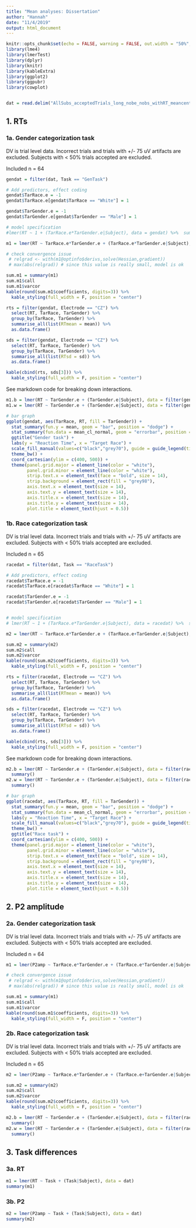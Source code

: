 ```yaml
---
title: "Mean analyses: Dissertation"
author: "Hannah"
date: "11/4/2019"
output: html_document
---
```


```r
knitr::opts_chunk$set(echo = FALSE, warning = FALSE, out.width = "50%", out.height = "50%")
library(lme4)
library(lmerTest)
library(dplyr)
library(knitr)
library(kableExtra)
library(ggplot2)
library(ggpubr)
library(cowplot)


dat = read.delim("AllSubs_acceptedTrials_long_nobe_nobs_withRT_meancenteredP2_withP3_meancenteredP3.txt")
```

## 1. RTs

### 1a. Gender categorization task
DV is trial level data. Incorrect trials and trials with +/- 75 uV artifacts are excluded. Subjects with < 50% trials accepted are excluded. 

Included n = 64

```r
gendat = filter(dat, Task == "GenTask")

# Add predictors, effect coding
gendat$TarRace.e = -1
gendat$TarRace.e[gendat$TarRace == "White"] = 1

gendat$TarGender.e = -1
gendat$TarGender.e[gendat$TarGender == "Male"] = 1

# model specification
#lmer(RT ~ 1 + (TarRace.e*TarGender.e|Subject), data = gendat) %>%  summary() #use this

m1 = lmer(RT ~ TarRace.e*TarGender.e + (TarRace.e*TarGender.e|Subject), data = gendat)

# check convergence issue
 # relgrad <- with(m1@optinfo$derivs,solve(Hessian,gradient))
 # max(abs(relgrad)) # since this value is really small, model is ok

sum.m1 = summary(m1)
sum.m1$call
sum.m1$varcor
kable(round(sum.m1$coefficients, digits=3)) %>% 
  kable_styling(full_width = F, position = "center")

rts = filter(gendat, Electrode == "CZ") %>% 
  select(RT, TarRace, TarGender) %>% 
  group_by(TarRace, TarGender) %>% 
  summarise_all(list(RTmean = mean)) %>% 
  as.data.frame()

sds = filter(gendat, Electrode == "CZ") %>% 
  select(RT, TarRace, TarGender) %>% 
  group_by(TarRace, TarGender) %>% 
  summarise_all(list(RTsd = sd)) %>% 
  as.data.frame()

kable(cbind(rts, sds[3])) %>% 
  kable_styling(full_width = F, position = "center")
```

See markdown code for breaking down interactions.
```r
m1.b = lmer(RT ~ TarGender.e + (TarGender.e|Subject), data = filter(gendat, TarRace == "Black"))
m1.w = lmer(RT ~ TarGender.e + (TarGender.e|Subject), data = filter(gendat, TarRace == "White"))

```


```r
# bar graph
ggplot(gendat, aes(TarRace, RT, fill = TarGender)) +
  stat_summary(fun.y = mean, geom = "bar", position = "dodge") +
  stat_summary(fun.data = mean_cl_normal, geom = "errorbar", position = position_dodge(width=.9), width = .2) +
  ggtitle("Gender task") +
  labs(y = "Reaction Time", x = "Target Race") +
  scale_fill_manual(values=c("black","grey70"), guide = guide_legend(title = "Target Gender")) +
  theme_bw() +
  coord_cartesian(ylim = c(400, 500)) +
  theme(panel.grid.major = element_line(color = "white"),
        panel.grid.minor = element_line(color = "white"),
        strip.text.x = element_text(face = "bold", size = 14),
        strip.background = element_rect(fill = "grey98"),
        axis.text.x = element_text(size = 14),
        axis.text.y = element_text(size = 14),
        axis.title.x = element_text(size = 14),
        axis.title.y = element_text(size = 14),
        plot.title = element_text(hjust = 0.5))

```

### 1b. Race categorization task

DV is trial level data. Incorrect trials and trials with +/- 75 uV artifacts are excluded. Subjects with < 50% trials accepted are excluded. 

Included n = 65

```r
racedat = filter(dat, Task == "RaceTask")

# Add predictors, effect coding
racedat$TarRace.e = -1
racedat$TarRace.e[racedat$TarRace == "White"] = 1

racedat$TarGender.e = -1
racedat$TarGender.e[racedat$TarGender == "Male"] = 1


# model specification
# lmer(RT ~ 1 + (TarRace.e*TarGender.e|Subject), data = racedat) %>%  summary()

m2 = lmer(RT ~ TarRace.e*TarGender.e + (TarRace.e+TarGender.e|Subject), data = racedat)

sum.m2 = summary(m2)
sum.m2$call
sum.m2$varcor
kable(round(sum.m2$coefficients, digits=3)) %>% 
  kable_styling(full_width = F, position = "center")

rts = filter(racedat, Electrode == "CZ") %>% 
  select(RT, TarRace, TarGender) %>% 
  group_by(TarRace, TarGender) %>% 
  summarise_all(list(RTmean = mean)) %>% 
  as.data.frame()

sds = filter(racedat, Electrode == "CZ") %>% 
  select(RT, TarRace, TarGender) %>% 
  group_by(TarRace, TarGender) %>% 
  summarise_all(list(RTsd = sd)) %>% 
  as.data.frame()

kable(cbind(rts, sds[3])) %>% 
  kable_styling(full_width = F, position = "center")
```
See markdown code for breaking down interactions.
```r
m2.b = lmer(RT ~ TarGender.e + (TarGender.e|Subject), data = filter(racedat, TarRace == "Black")) %>%
  summary()
m2.w = lmer(RT ~ TarGender.e + (TarGender.e|Subject), data = filter(racedat, TarRace == "White")) %>%
  summary()

```


```r
# bar graph
ggplot(racedat, aes(TarRace, RT, fill = TarGender)) +
  stat_summary(fun.y = mean, geom = "bar", position = "dodge") +
  stat_summary(fun.data = mean_cl_normal, geom = "errorbar", position = position_dodge(width=.9), width = .2) +
  labs(y = "Reaction Time", x = "Target Race") +
  scale_fill_manual(values=c("black","grey70"), guide = guide_legend(title = "Target Gender")) +
  theme_bw() +
  ggtitle("Race task") +
  coord_cartesian(ylim = c(400, 500)) +
  theme(panel.grid.major = element_line(color = "white"),
        panel.grid.minor = element_line(color = "white"),
        strip.text.x = element_text(face = "bold", size = 14),
        strip.background = element_rect(fill = "grey98"),
        axis.text.x = element_text(size = 14),
        axis.text.y = element_text(size = 14),
        axis.title.x = element_text(size = 14),
        axis.title.y = element_text(size = 14),
        plot.title = element_text(hjust = 0.5))


```


## 2. P2 amplitude

### 2a. Gender categorization task
DV is trial level data. Incorrect trials and trials with +/- 75 uV artifacts are excluded. Subjects with < 50% trials accepted are excluded. 

Included n = 64

```r
m1 = lmer(P2amp ~ TarRace.e*TarGender.e + (TarRace.e*TarGender.e|Subject), data = gendat)

# check convergence issue
 # relgrad <- with(m1@optinfo$derivs,solve(Hessian,gradient))
 # max(abs(relgrad)) # since this value is really small, model is ok

sum.m1 = summary(m1)
sum.m1$call
sum.m1$varcor
kable(round(sum.m1$coefficients, digits=3)) %>% 
  kable_styling(full_width = F, position = "center")

```

### 2b. Race categorization task

DV is trial level data. Incorrect trials and trials with +/- 75 uV artifacts are excluded. Subjects with < 50% trials accepted are excluded. 

Included n = 65

```r
m2 = lmer(P2amp ~ TarRace.e*TarGender.e + (TarRace.e+TarGender.e|Subject), data = racedat)

sum.m2 = summary(m2)
sum.m2$call
sum.m2$varcor
kable(round(sum.m2$coefficients, digits=3)) %>% 
  kable_styling(full_width = F, position = "center")


```

```r
m2.b = lmer(RT ~ TarGender.e + (TarGender.e|Subject), data = filter(racedat, TarRace == "Black")) %>%
  summary()
m2.w = lmer(RT ~ TarGender.e + (TarGender.e|Subject), data = filter(racedat, TarRace == "White")) %>%
  summary()

```

## 3. Task differences

### 3a. RT

``` r
m1 = lmer(RT ~ Task + (Task|Subject), data = dat)
summary(m1)
```

### 3b. P2

``` r
m2 = lmer(P2amp ~ Task + (Task|Subject), data = dat)
summary(m2)
```

